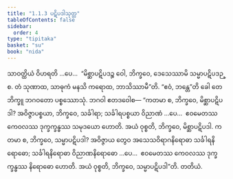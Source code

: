 ```yaml
---
title: "1.1.3 ပဋိပဒါသုတ္တ"
tableOfContents: false
sidebar:
  order: 4
type: "tipitaka"
basket: "su"
book: "nida"
---
```



<DynamicBreadcrumb />

<Division number="3" book="nida">

<Paragraph number="22" book="nida">
သာဝတ္ထိယံ ဝိဟရတိ …ပေ…  “မိစ္ဆာပဋိပဒဉ္စ ဝေါ, ဘိက္ခဝေ, ဒေသေဿာမိ သမ္မာပဋိပဒဉ္စ. တံ သုဏာထ, သာဓုကံ မနသိ ကရောထ, ဘာသိဿာမီ”တိ. “ဧဝံ, ဘန္တေ”တိ ခေါ တေ ဘိက္ခူ ဘဂဝတော ပစ္စဿောသုံ. ဘဂဝါ ဧတဒဝေါစ—
</Paragraph>

<Paragraph number="23" book="nida">
“ကတမာ စ, ဘိက္ခဝေ, မိစ္ဆာပဋိပဒါ? အဝိဇ္ဇာပစ္စယာ, ဘိက္ခဝေ, သင်္ခါရာ; သင်္ခါရပစ္စယာ ဝိညာဏံ …ပေ…  ဧဝမေတဿ ကေဝလဿ ဒုက္ခက္ခန္ဓဿ သမုဒယော ဟောတိ. အယံ ဝုစ္စတိ, ဘိက္ခဝေ, မိစ္ဆာပဋိပဒါ.
</Paragraph>

<Paragraph number="24" book="nida">
ကတမာ စ, ဘိက္ခဝေ, သမ္မာပဋိပဒါ? အဝိဇ္ဇာယ တွေဝ အသေသဝိရာဂနိရောဓာ သင်္ခါရနိရောဓော; သင်္ခါရနိရောဓာ ဝိညာဏနိရောဓော …ပေ…  ဧဝမေတဿ ကေဝလဿ ဒုက္ခက္ခန္ဓဿ နိရောဓော ဟောတိ. အယံ ဝုစ္စတိ, ဘိက္ခဝေ, သမ္မာပဋိပဒါ”တိ.

</Paragraph>
</Division>

<Paragraph number="25" type="center" book="nida">
တတိယံ.
</Paragraph>